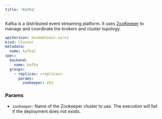 ```yaml
---
title: 'Kafka'
---
```


Kafka is a distributed event streaming platform. It uses [ZooKeeper](/docs/databases/zookeeper) to manage and coordinate the brokers and cluster topology.

```yaml
apiVersion: ensembleoss.io/v1
kind: Cluster
metadata:
  name: kafka1
spec:
  backend:
    name: kafka
  groups:
    - replicas: <replicas>
      params:
        zookeeper: zk1
```

### Params

-  <code>zookeeper</code>: Name of the Zookeeper cluster to use. The execution will fail if the deployment does not exists.
